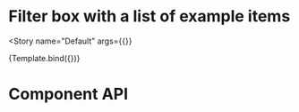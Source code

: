

<Meta
  title="Components/Selection Menus/Filtering"
  decorators={decorators}
/>


# Filter box with a list of example items
<Story
  name="Default"
  args={{}}
>
  {Template.bind({})}
</Story>

# Component API
<ArgsTable of={FilterBox} />

